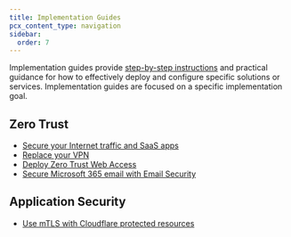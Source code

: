 ```yaml
---
title: Implementation Guides
pcx_content_type: navigation
sidebar:
  order: 7
---
```



Implementation guides provide [step-by-step instructions](/reference-architecture/implementation-guides/) and practical guidance for how to effectively deploy and configure specific solutions or services. Implementation guides are focused on a specific implementation goal.

## Zero Trust

- [Secure your Internet traffic and SaaS apps](/learning-paths/secure-internet-traffic/)
- [Replace your VPN](/learning-paths/replace-vpn/)
- [Deploy Zero Trust Web Access](/learning-paths/zero-trust-web-access/)
- [Secure Microsoft 365 email with Email Security](/learning-paths/secure-o365-email/)

## Application Security

- [Use mTLS with Cloudflare protected resources](/learning-paths/mtls/)
